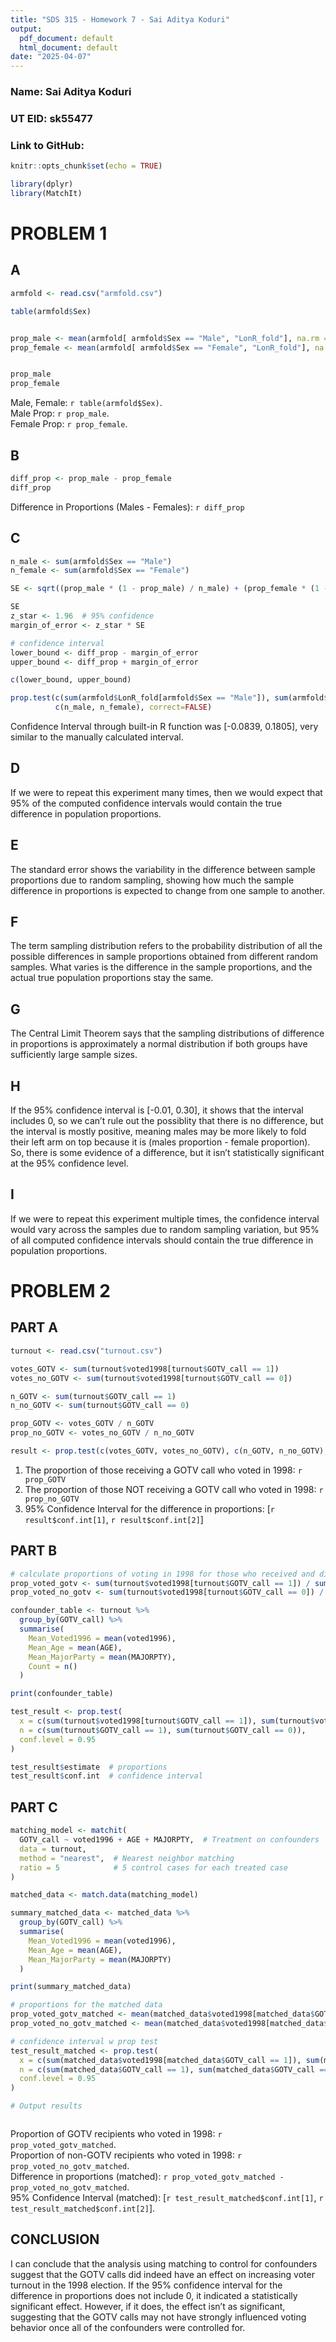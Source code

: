 ```yaml
---
title: "SDS 315 - Homework 7 - Sai Aditya Koduri"
output:
  pdf_document: default
  html_document: default
date: "2025-04-07"
---
```


### Name: Sai Aditya Koduri
### UT EID: sk55477
### Link to GitHub: 

```r
knitr::opts_chunk$set(echo = TRUE)

library(dplyr)
library(MatchIt)

```

# PROBLEM 1

## A

```r

armfold <- read.csv("armfold.csv")

table(armfold$Sex)


prop_male <- mean(armfold[ armfold$Sex == "Male", "LonR_fold"], na.rm = TRUE)
prop_female <- mean(armfold[ armfold$Sex == "Female", "LonR_fold"], na.rm = TRUE)


prop_male
prop_female

```
Male, Female: `r table(armfold$Sex)`.  
Male Prop: `r prop_male`.  
Female Prop: `r prop_female`.  



## B

```r

diff_prop <- prop_male - prop_female
diff_prop

```

Difference in Proportions (Males - Females):  `r diff_prop`

## C


```r

n_male <- sum(armfold$Sex == "Male")
n_female <- sum(armfold$Sex == "Female")

SE <- sqrt((prop_male * (1 - prop_male) / n_male) + (prop_female * (1 - prop_female) / n_female))

SE
z_star <- 1.96  # 95% confidence
margin_of_error <- z_star * SE

# confidence interval
lower_bound <- diff_prop - margin_of_error
upper_bound <- diff_prop + margin_of_error

c(lower_bound, upper_bound)

prop.test(c(sum(armfold$LonR_fold[armfold$Sex == "Male"]), sum(armfold$LonR_fold[armfold$Sex == "Female"])), 
          c(n_male, n_female), correct=FALSE)

```
Confidence Interval through built-in R function was [-0.0839, 0.1805], very similar to the manually calculated interval.


## D


If we were to repeat this experiment many times, then we would expect that 95% of the computed confidence intervals would contain the true difference in population proportions.

## E

The standard error shows the variability in the difference between sample proportions due to random sampling, showing how much the sample difference in proportions is expected to change from one sample to another.

## F

The term sampling distribution refers to the probability distribution of all the possible differences in sample proportions obtained from different random samples. What varies is the difference in the sample proportions, and the actual true population proportions stay the same.

## G

The Central Limit Theorem says that the sampling distributions of difference in proportions is approximately a normal distribution if both groups have sufficiently large sample sizes.

## H

If the 95% confidence interval is [-0.01, 0.30], it shows that the interval includes 0, so we can't rule out the possiblity that there is no difference, but the interval is mostly positive, meaning males may be more likely to fold their left arm on top because it is (males proportion - female proportion). So, there is some evidence of a difference, but it isn't statistically significant at the 95% confidence level.

## I

If we were to repeat this experiment multiple times, the confidence interval would vary across the samples due to random sampling variation, but 95% of all computed confidence intervals should contain the true difference in population proportions. 


# PROBLEM 2


## PART A

```r

turnout <- read.csv("turnout.csv")

votes_GOTV <- sum(turnout$voted1998[turnout$GOTV_call == 1])
votes_no_GOTV <- sum(turnout$voted1998[turnout$GOTV_call == 0])

n_GOTV <- sum(turnout$GOTV_call == 1)
n_no_GOTV <- sum(turnout$GOTV_call == 0)

prop_GOTV <- votes_GOTV / n_GOTV
prop_no_GOTV <- votes_no_GOTV / n_no_GOTV

result <- prop.test(c(votes_GOTV, votes_no_GOTV), c(n_GOTV, n_no_GOTV), correct = FALSE)

```
1. The proportion of those receiving a GOTV call who voted in 1998: `r prop_GOTV`
2. The proportion of those NOT receiving a GOTV call who voted in 1998: `r prop_no_GOTV`
3. 95% Confidence Interval for the difference in proportions: [`r result$conf.int[1]`, `r result$conf.int[2]`]


## PART B


```r



# calculate proportions of voting in 1998 for those who received and did not receive GOTV calls
prop_voted_gotv <- sum(turnout$voted1998[turnout$GOTV_call == 1]) / sum(turnout$GOTV_call == 1)
prop_voted_no_gotv <- sum(turnout$voted1998[turnout$GOTV_call == 0]) / sum(turnout$GOTV_call == 0)

confounder_table <- turnout %>%
  group_by(GOTV_call) %>%
  summarise(
    Mean_Voted1996 = mean(voted1996),
    Mean_Age = mean(AGE),
    Mean_MajorParty = mean(MAJORPTY),
    Count = n()
  )

print(confounder_table)

test_result <- prop.test(
  x = c(sum(turnout$voted1998[turnout$GOTV_call == 1]), sum(turnout$voted1998[turnout$GOTV_call == 0])), 
  n = c(sum(turnout$GOTV_call == 1), sum(turnout$GOTV_call == 0)),
  conf.level = 0.95
)

test_result$estimate  # proportions
test_result$conf.int  # confidence interval
```


## PART C

```r

matching_model <- matchit(
  GOTV_call ~ voted1996 + AGE + MAJORPTY,  # Treatment on confounders
  data = turnout, 
  method = "nearest",  # Nearest neighbor matching
  ratio = 5            # 5 control cases for each treated case
)

matched_data <- match.data(matching_model)

summary_matched_data <- matched_data %>%
  group_by(GOTV_call) %>%
  summarise(
    Mean_Voted1996 = mean(voted1996),
    Mean_Age = mean(AGE),
    Mean_MajorParty = mean(MAJORPTY)
  )

print(summary_matched_data)

# proportions for the matched data
prop_voted_gotv_matched <- mean(matched_data$voted1998[matched_data$GOTV_call == 1])
prop_voted_no_gotv_matched <- mean(matched_data$voted1998[matched_data$GOTV_call == 0])

# confidence interval w prop test
test_result_matched <- prop.test(
  x = c(sum(matched_data$voted1998[matched_data$GOTV_call == 1]), sum(matched_data$voted1998[matched_data$GOTV_call == 0])), 
  n = c(sum(matched_data$GOTV_call == 1), sum(matched_data$GOTV_call == 0)),
  conf.level = 0.95
)

# Output results



```


Proportion of GOTV recipients who voted in 1998: `r prop_voted_gotv_matched`.   
Proportion of non-GOTV recipients who voted in 1998: `r prop_voted_no_gotv_matched`.  
Difference in proportions (matched): `r prop_voted_gotv_matched - prop_voted_no_gotv_matched`.  
95% Confidence Interval (matched): [`r test_result_matched$conf.int[1]`, `r test_result_matched$conf.int[2]`].   



## CONCLUSION

I can conclude that the analysis using matching to control for confounders suggest that the GOTV calls did indeed have an effect on increasing voter turnout in the 1998 election. If the 95% confidence interval for the difference in proportions does not include 0, it indicated a statistically significant effect. However, if it does, the effect isn't as significant, suggesting that the GOTV calls may not have strongly influenced voting behavior once all of the confounders were controlled for.




